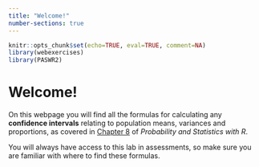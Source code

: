 ```yaml
---
title: "Welcome!"
number-sections: true
---
```


```r
knitr::opts_chunk$set(echo=TRUE, eval=TRUE, comment=NA)
library(webexercises)
library(PASWR2)
```

# Welcome!

On this webpage you will find all the formulas for calculating any **confidence intervals** relating to population means, variances and proportions, as covered in [Chapter 8](https://read.kortext.com/reader/pdf/92741/454){target="_blank"} of *Probability and Statistics with R*.

You will always have access to this lab in assessments, so make sure you are familiar with where to find these formulas.
